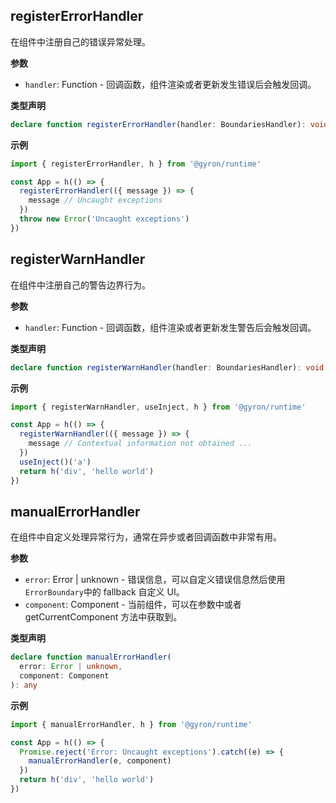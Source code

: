 ## registerErrorHandler

在组件中注册自己的错误异常处理。

**参数**

- `handler`: Function - 回调函数，组件渲染或者更新发生错误后会触发回调。

**类型声明**

```ts d
declare function registerErrorHandler(handler: BoundariesHandler): void
```

**示例**

```javascript
import { registerErrorHandler, h } from '@gyron/runtime'

const App = h(() => {
  registerErrorHandler(({ message }) => {
    message // Uncaught exceptions
  })
  throw new Error('Uncaught exceptions')
})
```

## registerWarnHandler

在组件中注册自己的警告边界行为。

**参数**

- `handler`: Function - 回调函数，组件渲染或者更新发生警告后会触发回调。

**类型声明**

```ts d
declare function registerWarnHandler(handler: BoundariesHandler): void
```

**示例**

```javascript
import { registerWarnHandler, useInject, h } from '@gyron/runtime'

const App = h(() => {
  registerWarnHandler(({ message }) => {
    message // Contextual information not obtained ...
  })
  useInject()('a')
  return h('div', 'hello world')
})
```

## manualErrorHandler

在组件中自定义处理异常行为，通常在异步或者回调函数中非常有用。

**参数**

- `error`: Error | unknown - 错误信息，可以自定义错误信息然后使用`ErrorBoundary`中的 fallback 自定义 UI。
- `component`: Component - 当前组件，可以在参数中或者 getCurrentComponent 方法中获取到。

**类型声明**

```ts d
declare function manualErrorHandler(
  error: Error | unknown,
  component: Component
): any
```

**示例**

```javascript
import { manualErrorHandler, h } from '@gyron/runtime'

const App = h(() => {
  Promise.reject('Error: Uncaught exceptions').catch((e) => {
    manualErrorHandler(e, component)
  })
  return h('div', 'hello world')
})
```
